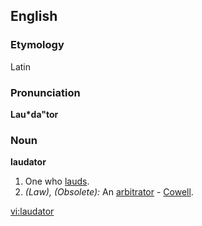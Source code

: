 ==English==

===Etymology===
Latin

===Pronunciation===
'''Lau*da"tor'''

===Noun===
'''laudator'''

#One who [[laud]]s.
#''(Law), (Obsolete):'' An [[arbitrator]] - [[Cowell]].

[[vi:laudator]]